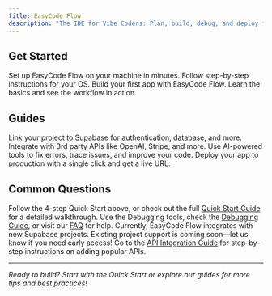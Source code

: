 ```yaml
---
title: EasyCode Flow
description: "The IDE for Vibe Coders: Plan, build, debug, and deploy full stack apps with AI superpowers."
---
```


## Get Started

<CardGroup cols={2}>
  <Card
    title="Installation"
    icon="download"
    href="/get-started/installation"
  >
    Set up EasyCode Flow on your machine in minutes. Follow step-by-step instructions for your OS.
  </Card>
  <Card
    title="Quick Start"
    icon="bolt"
    href="/get-started/quick-start"
  >
    Build your first app with EasyCode Flow. Learn the basics and see the workflow in action.
  </Card>
</CardGroup>

## Guides

<CardGroup cols={2}>
  <Card
    title="Connect Supabase"
    icon="database"
    href="/guides/connect-supabase"
  >
    Link your project to Supabase for authentication, database, and more.
  </Card>
  <Card
    title="Connect APIs"
    icon="plug"
    href="/guides/connect-APIs"
  >
    Integrate with 3rd party APIs like OpenAI, Stripe, and more.
  </Card>
  <Card
    title="Debugging"
    icon="bug"
    href="/guides/debugging"
  >
    Use AI-powered tools to fix errors, trace issues, and improve your code.
  </Card>
  <Card
    title="Deployment"
    icon="rocket"
    href="/guides/deploy-app"
  >
    Deploy your app to production with a single click and get a live URL.
  </Card>
</CardGroup>

## Common Questions

<AccordionGroup>
  <Accordion title="How do I get started?">
    Follow the 4-step Quick Start above, or check out the full <a href="./get-started/quick-start.mdx">Quick Start Guide</a> for a detailed walkthrough.
  </Accordion>
  <Accordion title="What if I get stuck?">
    Use the Debugging tools, check the <a href="./guides/debugging.mdx">Debugging Guide</a>, or visit our <a href="./troubleshoot/faqs.mdx">FAQ</a> for help.
  </Accordion>
  <Accordion title="Can I use my own Supabase project?">
    Currently, EasyCode Flow integrates with new Supabase projects. Existing project support is coming soon—let us know if you need early access!
  </Accordion>
  <Accordion title="How do I connect APIs?">
    Go to the <a href="./guides/connect-APIs.mdx">API Integration Guide</a> for step-by-step instructions on adding popular APIs.
  </Accordion>
</AccordionGroup>

---

_Ready to build? Start with the Quick Start or explore our guides for more tips and best practices!_
